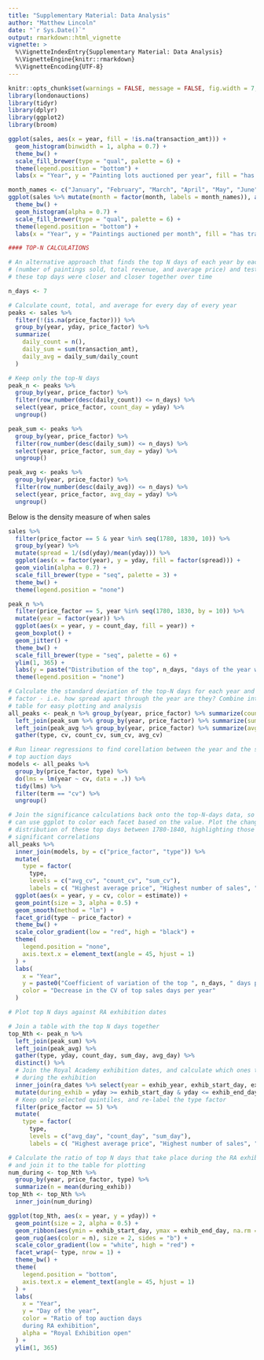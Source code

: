 ```yaml
---
title: "Supplementary Material: Data Analysis"
author: "Matthew Lincoln"
date: "`r Sys.Date()`"
output: rmarkdown::html_vignette
vignette: >
  %\VignetteIndexEntry{Supplementary Material: Data Analysis}
  %\VignetteEngine{knitr::rmarkdown}
  %\VignetteEncoding{UTF-8}
---
```


```r
knitr::opts_chunk$set(warnings = FALSE, message = FALSE, fig.width = 7, fig.height = 5)
library(londonauctions)
library(tidyr)
library(dplyr)
library(ggplot2)
library(broom)
```

```r
ggplot(sales, aes(x = year, fill = !is.na(transaction_amt))) +
  geom_histogram(binwidth = 1, alpha = 0.7) +
  theme_bw() +
  scale_fill_brewer(type = "qual", palette = 6) +
  theme(legend.position = "bottom") +
  labs(x = "Year", y = "Painting lots auctioned per year", fill = "has transaction price?")
```

```r
month_names <- c("January", "February", "March", "April", "May", "June", "July", "August", "September", "October", "November", "December")
ggplot(sales %>% mutate(month = factor(month, labels = month_names)), aes(x = month, fill = !is.na(transaction_amt))) +
  theme_bw() +
  geom_histogram(alpha = 0.7) +
  scale_fill_brewer(type = "qual", palette = 6) +
  theme(legend.position = "bottom") +
  labs(x = "Year", y = "Paintings auctioned per month", fill = "has transaction price?")
```

```r
#### TOP-N CALCULATIONS

# An alternative approach that finds the top N days of each year by each measure
# (number of paintings sold, total revenue, and average price) and tests if
# these top days were closer and closer together over time

n_days <- 7

# Calculate count, total, and average for every day of every year
peaks <- sales %>%
  filter(!(is.na(price_factor))) %>%
  group_by(year, yday, price_factor) %>%
  summarize(
    daily_count = n(),
    daily_sum = sum(transaction_amt),
    daily_avg = daily_sum/daily_count
  )

# Keep only the top-N days
peak_n <- peaks %>%
  group_by(year, price_factor) %>%
  filter(row_number(desc(daily_count)) <= n_days) %>%
  select(year, price_factor, count_day = yday) %>% 
  ungroup()

peak_sum <- peaks %>%
  group_by(year, price_factor) %>%
  filter(row_number(desc(daily_sum)) <= n_days) %>%
  select(year, price_factor, sum_day = yday) %>% 
  ungroup()

peak_avg <- peaks %>%
  group_by(year, price_factor) %>%
  filter(row_number(desc(daily_avg)) <= n_days) %>%
  select(year, price_factor, avg_day = yday) %>% 
  ungroup()
```

Below is the density measure of when sales 

```r
sales %>% 
  filter(price_factor == 5 & year %in% seq(1780, 1830, 10)) %>% 
  group_by(year) %>% 
  mutate(spread = 1/(sd(yday)/mean(yday))) %>% 
  ggplot(aes(x = factor(year), y = yday, fill = factor(spread))) +
  geom_violin(alpha = 0.7) +
  scale_fill_brewer(type = "seq", palette = 3) +
  theme_bw() +
  theme(legend.position = "none")
```

```r
peak_n %>%
  filter(price_factor == 5, year %in% seq(1780, 1830, by = 10)) %>%
  mutate(year = factor(year)) %>%
  ggplot(aes(x = year, y = count_day, fill = year)) +
  geom_boxplot() +
  geom_jitter() +
  theme_bw() +
  scale_fill_brewer(type = "seq", palette = 6) +
  ylim(1, 365) +
  labs(y = paste("Distribution of the top", n_days, "days of the year with most sales")) +
  theme(legend.position = "none")
```


```r
# Calculate the standard deviation of the top-N days for each year and price
# factor - i.e. how spread apart through the year are they? Combine into one
# table for easy plotting and analysis
all_peaks <- peak_n %>% group_by(year, price_factor) %>% summarize(count_cv = sd(count_day)/mean(count_day)) %>%
  left_join(peak_sum %>% group_by(year, price_factor) %>% summarize(sum_cv = sd(sum_day)/mean(sum_day)), by = c("year", "price_factor")) %>%
  left_join(peak_avg %>% group_by(year, price_factor) %>% summarize(avg_cv = sd(avg_day)/mean(avg_day)), by = c("year", "price_factor")) %>%
  gather(type, cv, count_cv, sum_cv, avg_cv)

# Run linear regressions to find corellation between the year and the spread of
# top auction days
models <- all_peaks %>%
  group_by(price_factor, type) %>%
  do(lms = lm(year ~ cv, data = .)) %>%
  tidy(lms) %>%
  filter(term == "cv") %>% 
  ungroup()

# Join the significance calculations back onto the top-N-days data, so that we
# can use ggplot to color each facet based on the value. Plot the change in
# distribution of these top days between 1780-1840, highlighting those with
# significant correlations
all_peaks %>%
  inner_join(models, by = c("price_factor", "type")) %>%
  mutate(
    type = factor(
      type,
      levels = c("avg_cv", "count_cv", "sum_cv"),
      labels = c( "Highest average price", "Highest number of sales", "Higest total revenue"))) %>%
  ggplot(aes(x = year, y = cv, color = estimate)) +
  geom_point(size = 3, alpha = 0.5) +
  geom_smooth(method = "lm") +
  facet_grid(type ~ price_factor) +
  theme_bw() +
  scale_color_gradient(low = "red", high = "black") +
  theme(
    legend.position = "none",
    axis.text.x = element_text(angle = 45, hjust = 1)
  ) +
  labs(
    x = "Year",
    y = paste0("Coefficient of variation of the top ", n_days, " days per year"),
    color = "Decrease in the CV of top sales days per year"
  )
```

```r

# Plot top N days against RA exhibition dates

# Join a table with the top N days together
top_Nth <- peak_n %>%
  left_join(peak_sum) %>%
  left_join(peak_avg) %>%
  gather(type, yday, count_day, sum_day, avg_day) %>%
  distinct() %>%
  # Join the Royal Academy exhibition dates, and calculate which ones take place
  # during the exhibition
  inner_join(ra_dates %>% select(year = exhib_year, exhib_start_day, exhib_end_day)) %>%
  mutate(during_exhib = yday >= exhib_start_day & yday <= exhib_end_day) %>%
  # Keep only selected quintiles, and re-label the type factor
  filter(price_factor == 5) %>%
  mutate(
    type = factor(
      type,
      levels = c("avg_day", "count_day", "sum_day"),
      labels = c( "Highest average price", "Highest number of sales", "Higest total revenue")))

# Calculate the ratio of top N days that take place during the RA exhibition,
# and join it to the table for plotting
num_during <- top_Nth %>%
  group_by(year, price_factor, type) %>%
  summarize(n = mean(during_exhib))
top_Nth <- top_Nth %>%
  inner_join(num_during)

ggplot(top_Nth, aes(x = year, y = yday)) +
  geom_point(size = 2, alpha = 0.5) +
  geom_ribbon(aes(ymin = exhib_start_day, ymax = exhib_end_day, na.rm = TRUE), alpha = 0.5) +
  geom_rug(aes(color = n), size = 2, sides = "b") +
  scale_color_gradient(low = "white", high = "red") +
  facet_wrap(~ type, nrow = 1) +
  theme_bw() +
  theme(
    legend.position = "bottom",
    axis.text.x = element_text(angle = 45, hjust = 1)
  ) +
  labs(
    x = "Year",
    y = "Day of the year",
    color = "Ratio of top auction days
    during RA exhibition",
    alpha = "Royal Exhibition open"
  ) +
  ylim(1, 365)
```
